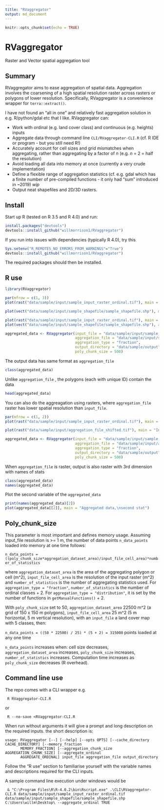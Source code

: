```yaml
---
title: "RVaggregator"
output: md_document
---
```


```r
knitr::opts_chunk$set(echo = TRUE)
```

# RVaggregator
Raster and Vector spatial aggregation tool

## Summary

RVaggregator aims to ease aggregation of spatial data. Aggregation involves the coarsening of a high spatial resolution raster across rasters or polygons of lower resolution. Specifically, RVaggregator is a convenience wrapper for `terra::extract()`.

I have not found an "all in one" and relatively fast aggregation solution in e.g. R/python/gdal etc that I like. RVaggregator can:

* Work with ordinal (e.g. land cover class) and continuous (e.g. heights) inputs
* Aggregate data through command line `CLI/RVaggregator-CLI.R` (cf. R IDE or program - but you still need R!)
* Accurately account for cell sizes and grid mismatches when aggregating, rather than aggregating by a factor of *n* (e.g. *n* = 2 = half the resolution)
* Avoid loading all data into memory at once (currently a very crude implementation)
* Define a flexible range of aggregation statistics (cf. e.g. gdal which has a finite number of pre-compiled functions - it  only had "sum" introduced in ~2019) *wip*
* Output neat shapefiles and 2D/3D rasters.

## Install

Start up R (tested on R 3.5 and R 4.0) and run:

``` r
install.packages("devtools")
devtools::install_github("willmorrison1/RVaggregator")
```

If you run into issues with dependencies (typically R 4.0), try this

```r
Sys.setenv("R_REMOTES_NO_ERRORS_FROM_WARNINGS"="True")
devtools::install_github("willmorrison1/RVaggregator")
```

The required packages should then be installed.

## R use

``` r
library(RVaggregator)
```

``` r
par(mfrow = c(1, 3))
plot(rast("data/sample/input/sample_input_raster_ordinal.tif"), main = "input_file raster with ordinal data")

plot(vect("data/sample/input/sample_shapefile/sample_shapefile.shp"), main = "Input aggregation_file polygon data")

plot(rast("data/sample/input/sample_input_raster_ordinal.tif"), main = "Both")
plot(vect("data/sample/input/sample_shapefile/sample_shapefile.shp"), add = TRUE)

aggregated_data <- RVaggregator(input_file = "data/sample/input/sample_input_raster_ordinal.tif",
                                aggregation_file = "data/sample/input/sample_shapefile/sample_shapefile.shp",
                                aggregation_type = "fraction",
                                output_directory = "data/sample/output",
                                poly_chunk_size = 500)

```

The output data has same format as `aggregation_file`
```r
class(aggregated_data)
```

Unlike `aggregation_file` , the polygons (each with unique ID) contain the data
```r
head(aggregated_data)

```

You can also do the aggreagation using rasters, where `aggregation_file` raster has lower spatial resolution than
`input_file`.

``` r
par(mfrow = c(1, 2))
plot(rast("data/sample/input/sample_input_raster_ordinal.tif"), main = "input_file raster\n with ordinal data")

plot(rast("data/sample/input/aggregation_file_shifted.tif"), main = "Input aggregation_file\nraster data")

aggregated_data <- RVaggregator(input_file = "data/sample/input/sample_input_raster_ordinal.tif",
                                aggregation_file = "data/sample/input/aggregation_file_shifted.tif",
                                aggregation_type = "fraction",
                                output_directory = "data/sample/output",
                                poly_chunk_size = 500)

```

When `aggregation_file` is raster, output is also raster with 3rd dimension with names of stats
``` r
class(aggregated_data)
names(aggregated_data)
```

Plot the second variable of the `aggregated_data`
``` r
print(names(aggregated_data)[2])
plot(aggregated_data[[2]], main = "Aggregated data,\nsecond stat")

```

## Poly_chunk_size

This parameter is most important and defines memory usage. Assuming input_file resolution is >= 1 m, the number of data points `n_data_points` loaded into memory at one time follows:

`n_data_points = ((poly_chunk_size*aggregation_dataset_area)/input_file_cell_area)*number_of_statistics`

where `aggregation_dataset_area` is the area of the aggregating polygon or cell (m^2), `input_file_cell_area` is the resolution of the input raster (m^2) and `number_of_statistics` is the number of aggregating statistics used. For `aggregation_type = "fraction"`, `number_of_statistics` is the number of ordinal classes + 2. For `aggregation_type = "distribution"`, it is set by the number of functions in `getManualFunctions()` + 2.

With `poly_chunk_size` set to 50, `aggregation_dataset_area` 22500 m^2 (a grid of 150 x 150 m polygons), `input_file_cell_area` 25 m^2 (5 m horizontal, 5 m vertical resolution), with an `input_file` a land cover map with 5 classes, then:

`n_data_points = ((50 * 22500) / 25) * (5 + 2) = 315000` points loaded at any one time

`n_data_points` increases when: cell size decreases, `aggregation_dataset_area` increases, `poly_chunk_size` increases, `number_of_statistics` increases. Computation time increases as `poly_chunk_size` decreases (R overhead).

## Command line use
The repo comes with a CLI wrapper e.g.

```
 R RVaggregator-CLI.R
```
or 
```
 R --no-save <RVaggregator-CLI.R
```

When run without arguments it will give a prompt and long description on the required inputs. the short description is:

```
usage: RVaggregator [--] [--help] [--opts OPTS] [--cache_directory CACHE_DIRECTORY] [--memory_fraction
       MEMORY_FRACTION] [--aggregation_chunk_size AGGREGATION_CHUNK_SIZE] [--aggregate_ordinal
       AGGREGATE_ORDINAL] input_file aggregation_file output_directory
```

Follow the "R use" section to familiarise yourself with the variable names and descriptions required for the CLI inputs. 

A sample command line execution under windows would be 

```
 & "C:\Program Files\R\R-4.0.2\bin\Rscript.exe" .\CLI\RVaggregator-CLI.R data/sample/input/sample_input_raster_ordinal.tif data/sample/input/sample_shapefile/sample_shapefile.shp C:\Users\willm\Desktop\ --aggregate_ordinal TRUE
```
